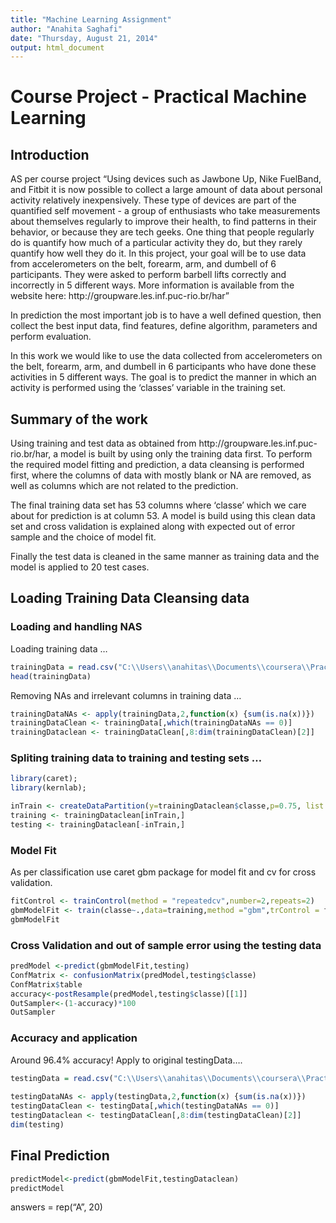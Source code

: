 ```yaml
---
title: "Machine Learning Assignment"
author: "Anahita Saghafi"
date: "Thursday, August 21, 2014"
output: html_document
---
```

# Course Project - Practical Machine Learning

## Introduction 

AS per course project "Using devices such as Jawbone Up, Nike FuelBand, and Fitbit it is now possible to collect a large amount of data about personal activity relatively inexpensively. These type of devices are part of the quantified self movement - a group of enthusiasts who take measurements about themselves regularly to improve their health, to find patterns in their behavior, or because they are tech geeks. One thing that people regularly do is quantify how much of a particular activity they do, but they rarely quantify how well they do it. In this project, your goal will be to use data from accelerometers on the belt, forearm, arm, and dumbell of 6 participants. They were asked to perform barbell lifts correctly and incorrectly in 5 different ways. More information is available from the website here: http://groupware.les.inf.puc-rio.br/har"

In prediction the most important job is to have a well defined question, then collect the best input data, find features, define algorithm, parameters and perform evaluation.

In this work we would like to use the data collected from accelerometers on the belt, forearm, arm, and dumbell in 6 participants who have done these activities in 5 different ways. The goal is to predict the manner in which an activity is performed using the 'classes' variable in the training set.



## Summary of the work 

Using training and test data as obtained from http://groupware.les.inf.puc-rio.br/har,   a model is built by using only the training data first. To perform the required model fitting and prediction, a data cleansing is performed first, where the columns of data with mostly blank or NA are removed, as well as columns which are not related to the prediction. 

The final training data set has 53 columns where 'classe' which we care about for prediction is at column 53. A model is build using this clean data set and cross validation is explained along with expected out of error sample and the choice of model fit.

Finally the test data is cleaned in the same manner as training data and the model is applied to 20 test cases.


## Loading Training Data Cleansing data

### Loading and handling NAS

Loading training data ...

```r

trainingData = read.csv("C:\\Users\\anahitas\\Documents\\coursera\\Practical Machine Learning\\pml-training.csv",na.strings=c("NA",""," "))
head(trainingData)
```
Removing NAs and irrelevant columns in training data ...

```r
trainingDataNAs <- apply(trainingData,2,function(x) {sum(is.na(x))})
trainingDataClean <- trainingData[,which(trainingDataNAs == 0)]
trainingDataclean <- trainingDataClean[,8:dim(trainingDataClean)[2]]

```

### Spliting training data to training and testing sets ...

```r
library(caret); 
library(kernlab);

inTrain <- createDataPartition(y=trainingDataclean$classe,p=0.75, list = FALSE)
training <- trainingDataclean[inTrain,]
testing <- trainingDataclean[-inTrain,]
```
### Model Fit
As per classification use caret gbm package for model fit and cv for cross validation.
```r
fitControl <- trainControl(method = "repeatedcv",number=2,repeats=2)
gbmModelFit <- train(classe~.,data=training,method ="gbm",trControl = fitControl, verbose = FALSE)
gbmModelFit

```

### Cross Validation and out of sample error using the testing data

```r

predModel <-predict(gbmModelFit,testing)
ConfMatrix <- confusionMatrix(predModel,testing$classe)
ConfMatrix$table  
accuracy<-postResample(predModel,testing$classe)[[1]]
OutSampler<-(1-accuracy)*100
OutSampler
```

### Accuracy and application
Around 96.4% accuracy! Apply to original testingData....

```r


testingData = read.csv("C:\\Users\\anahitas\\Documents\\coursera\\Practical Machine Learning\\pml-testing.csv",na.strings=c("NA",""," "))
 
testingDataNAs <- apply(testingData,2,function(x) {sum(is.na(x))})
testingDataClean <- testingData[,which(testingDataNAs == 0)]
testingDataclean <- testingDataClean[,8:dim(testingDataClean)[2]]
dim(testing)
```

## Final Prediction

```r

predictModel<-predict(gbmModelFit,testingDataclean)
predictModel

```

answers = rep("A", 20)
